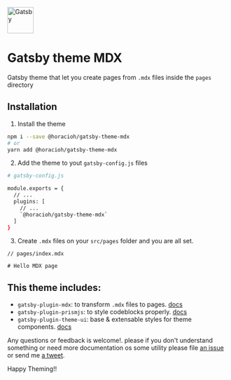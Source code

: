 
<p css={css({ textAlign: 'center' })}>
<a href="https://www.gatsbyjs.org">
<img alt="Gatsby" src="https://www.gatsbyjs.org/monogram.svg" width="60" />
</a>
</p>

# Gatsby theme MDX

Gatsby theme that let you create pages from `.mdx` files inside the `pages` directory

## Installation

1. Install the theme

```bash
npm i --save @horacioh/gatsby-theme-mdx
# or
yarn add @horacioh/gatsby-theme-mdx
```

2. Add the theme to yout `gatsby-config.js` files

```bash
# gatsby-config.js

module.exports = {
  // ...
  plugins: [
    // ...
    `@horacioh/gatsby-theme-mdx`
  ]
}
```

3. Create `.mdx` files on your `src/pages` folder and you are all set.

```
// pages/index.mdx

# Hello MDX page

```

## This theme includes:

- `gatsby-plugin-mdx`: to transform `.mdx` files to pages. [docs](https://www.gatsbyjs.org/packages/gatsby-plugin-mdx/)
- `gatsby-plugin-prismjs`: to style codeblocks properly. [docs](https://www.gatsbyjs.org/packages/gatsby-remark-prismjs/)
- `gatsby-plugin-theme-ui`: base & extensable styles for theme components. [docs](https://theme-ui.com/gatsby-plugin/)

Any questions or feedback is welcome!. please if you don't understand something or need more documentation os some utility please file [an issue](https://github.com/horacioh/gatsby-theme-mdx/issues) or send me [a tweet](https://twitter.com/hhg2288).

Happy Theming!!
